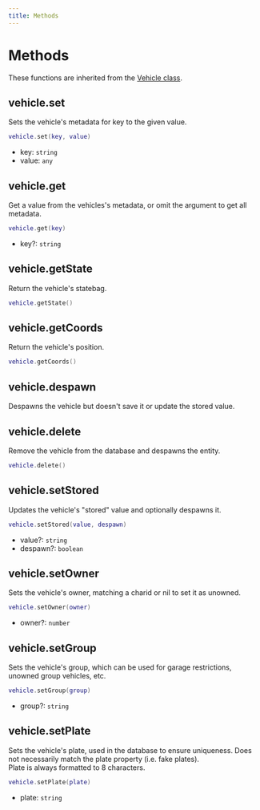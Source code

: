 ```yaml
---
title: Methods
---
```


# Methods

These functions are inherited from the [Vehicle class](../Server/).

## vehicle.set

Sets the vehicle's metadata for key to the given value.

```lua
vehicle.set(key, value)
```

- key: `string`
- value: `any`

## vehicle.get

Get a value from the vehicles's metadata, or omit the argument to get all metadata.

```lua
vehicle.get(key)
```

- key?: `string`

## vehicle.getState

Return the vehicle's statebag.

```lua
vehicle.getState()
```

## vehicle.getCoords

Return the vehicle's position.

```lua
vehicle.getCoords()
```

## vehicle.despawn

Despawns the vehicle but doesn't save it or update the stored value.

## vehicle.delete

Remove the vehicle from the database and despawns the entity.

```lua
vehicle.delete()
```

## vehicle.setStored

Updates the vehicle's "stored" value and optionally despawns it.

```lua
vehicle.setStored(value, despawn)
```

- value?: `string`
- despawn?: `boolean`

## vehicle.setOwner

Sets the vehicle's owner, matching a charid or nil to set it as unowned.

```lua
vehicle.setOwner(owner)
```

- owner?: `number`

## vehicle.setGroup

Sets the vehicle's group, which can be used for garage restrictions, unowned group vehicles, etc.

```lua
vehicle.setGroup(group)
```

- group?: `string`

## vehicle.setPlate

Sets the vehicle's plate, used in the database to ensure uniqueness. Does not necessarily match the plate property (i.e. fake plates).  
Plate is always formatted to 8 characters.

```lua
vehicle.setPlate(plate)
```

- plate: `string`
